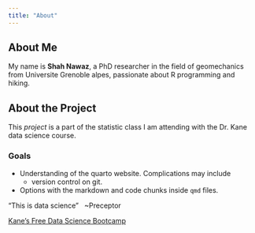 ```yaml
---
title: "About"
---
```


## About Me

My name is **Shah Nawaz**, a PhD researcher in the field of geomechanics from Universite Grenoble alpes, passionate about R programming and hiking.

## About the Project

This *project* is a part of the statistic class I am attending with the Dr. Kane data science course. 

### Goals

* Understanding of the quarto website. Complications may include 
  + version control on git. 
* Options with the markdown and code chunks inside `qmd` files. 

"This is data science"
\ 
~Preceptor

[Kane’s Free Data Science Bootcamp](https://bootcamp.davidkane.info)